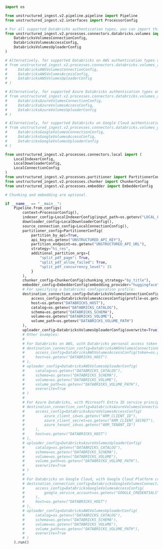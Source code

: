 ```python Python Ingest v2
import os

from unstructured_ingest.v2.pipeline.pipeline import Pipeline
from unstructured_ingest.v2.interfaces import ProcessorConfig

# For all supported Databricks authentication types, you can import this:
from unstructured_ingest.v2.processes.connectors.databricks.volumes import (
    DatabricksVolumesConnectionConfig,
    DatabricksVolumesAccessConfig,
    DatabricksVolumesUploaderConfig
)

# Alternatively, for supported Databricks on AWS authentication types only, you can import this:
# from unstructured_ingest.v2.processes.connectors.databricks.volumes_aws import (
#     DatabricksAWSVolumesConnectionConfig,
#     DatabricksAWSVolumesAccessConfig,
#     DatabricksAWSVolumesUploaderConfig
# )

# Alternatively, for supported Azure Databricks authentication types only, you can import this:
# from unstructured_ingest.v2.processes.connectors.databricks.volumes_azure import (
#     DatabricksAzureVolumesConnectionConfig,
#     DatabricksAzureVolumesAccessConfig,
#     DatabricksAzureVolumesUploaderConfig
# )

# Alternatively, for supported Databricks on Google Cloud authentication types only, you can import this:
# from unstructured_ingest.v2.processes.connectors.databricks.volumes_gcp import (
#     DatabricksGoogleVolumesConnectionConfig,
#     DatabricksGoogleVolumesAccessConfig,
#     DatabricksGoogleVolumesUploaderConfig
# )

from unstructured_ingest.v2.processes.connectors.local import (
    LocalIndexerConfig,
    LocalDownloaderConfig,
    LocalConnectionConfig
)
from unstructured_ingest.v2.processes.partitioner import PartitionerConfig
from unstructured_ingest.v2.processes.chunker import ChunkerConfig
from unstructured_ingest.v2.processes.embedder import EmbedderConfig

# Chunking and embedding are optional.

if __name__ == "__main__":
    Pipeline.from_configs(
        context=ProcessorConfig(),
        indexer_config=LocalIndexerConfig(input_path=os.getenv("LOCAL_FILE_INPUT_DIR")),
        downloader_config=LocalDownloaderConfig(),
        source_connection_config=LocalConnectionConfig(),
        partitioner_config=PartitionerConfig(
            partition_by_api=True,
            api_key=os.getenv("UNSTRUCTURED_API_KEY"),
            partition_endpoint=os.getenv("UNSTRUCTURED_API_URL"),
            strategy="hi_res",
            additional_partition_args={
                "split_pdf_page": True,
                "split_pdf_allow_failed": True,
                "split_pdf_concurrency_level": 15
            }
        ),
        chunker_config=ChunkerConfig(chunking_strategy="by_title"),
        embedder_config=EmbedderConfig(embedding_provider="huggingface"),
        # For specifying a Databricks configuration profile:
        destination_connection_config=DatabricksVolumesConnectionConfig(
            access_config=DatabricksVolumesAccessConfig(profile=os.getenv("DATABRICKS_PROFILE")),
            host=os.getenv("DATABRICKS_HOST"),
            catalog=os.getenv("DATABRICKS_CATALOG"),
            schema=os.getenv("DATABRICKS_SCHEMA"),
            volume=os.getenv("DATABRICKS_VOLUME"),
            volume_path=os.getenv("DATABRICKS_VOLUME_PATH")
        ),
        uploader_config=DatabricksVolumesUploaderConfig(overwrite=True)
        # Other examples:
        #
        # For Databricks on AWS, with Databricks personal access token authentication:
        # destination_connection_config=DatabricksAWSVolumesConnectionConfig(
        #     access_config=DatabricksAWSVolumesAccessConfig(token=os.getenv("DATABRICKS_TOKEN")),
        #     host=os.getenv("DATABRICKS_HOST")
        # ),
        # uploader_config=DatabricksAWSVolumesUploaderConfig(
        #     catalog=os.getenv("DATABRICKS_CATALOG"),
        #     schema=os.getenv("DATABRICKS_SCHEMA"),
        #     volume=os.getenv("DATABRICKS_VOLUME"),
        #     volume_path=os.getenv("DATABRICKS_VOLUME_PATH"),
        #     overwrite=True
        # )
        #
        # For Azure Databricks, with Microsoft Entra ID service principal authentication:
        # destination_connection_config=DatabricksAzureVolumesConnectionConfig(
        #     access_config=DatabricksAzureVolumesAccessConfig(
        #         azure_client_id=os.getenv("ARM_CLIENT_ID"),
        #         azure_client_secret=os.getenv("ARM_CLIENT_SECRET"),
        #         azure_tenant_id=os.getenv("ARM_TENANT_ID")   
        #     ),
        #     host=os.getenv("DATABRICKS_HOST")
        # ),
        # uploader_config=DatabricksAzureVolumesUploaderConfig(
        #     catalog=os.getenv("DATABRICKS_CATALOG"),
        #     schema=os.getenv("DATABRICKS_SCHEMA"),
        #     volume=os.getenv("DATABRICKS_VOLUME"),
        #     volume_path=os.getenv("DATABRICKS_VOLUME_PATH"),
        #     overwrite=True
        # )
        #
        # For Databricks on Google Cloud, with Google Cloud Platform credentials authentication:
        # destination_connection_config=DatabricksGoogleVolumesConnectionConfig(
        #     access_config=DatabricksGoogleVolumesAccessConfig(
        #         google_service_account=os.getenv("GOOGLE_CREDENTIALS")
        #     ),
        #     host=os.getenv("DATABRICKS_HOST")
        # ),
        # uploader_config=DatabricksAWSVolumesUploaderConfig(
        #     catalog=os.getenv("DATABRICKS_CATALOG"),
        #     schema=os.getenv("DATABRICKS_SCHEMA"),
        #     volume=os.getenv("DATABRICKS_VOLUME"),
        #     volume_path=os.getenv("DATABRICKS_VOLUME_PATH"),
        #     overwrite=True
        # )
    ).run()
```